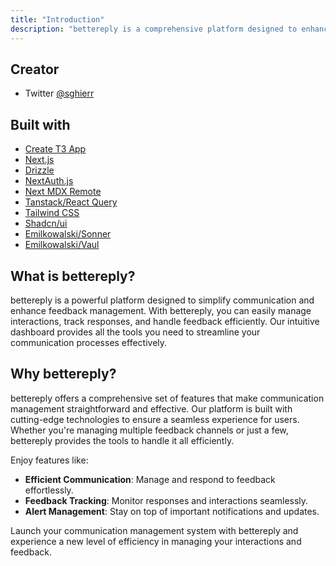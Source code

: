 ```yaml
---
title: "Introduction"
description: "bettereply is a comprehensive platform designed to enhance communication and feedback management. Streamline your interactions and improve response rates with our intuitive dashboard."
---
```


## Creator

-   Twitter [@sghierr](https://x.com/sghierr)

## Built with

-   [Create T3 App](https://create.t3.gg/)
-   [Next.js](https://nextjs.org/)
-   [Drizzle](https://orm.drizzle.team/)
-   [NextAuth.js](https://next-auth.js.org/)
-   [Next MDX Remote](https://github.com/hashicorp/next-mdx-remote#react-server-components-rsc--nextjs-app-directory-support)
-   [Tanstack/React Query](https://tanstack.com/query/)
-   [Tailwind CSS](https://tailwindcss.com/)
-   [Shadcn/ui](https://ui.shadcn.com/)
-   [Emilkowalski/Sonner](https://sonner.emilkowal.ski/)
-   [Emilkowalski/Vaul](https://vaul.emilkowalski.com/)

## What is bettereply?

bettereply is a powerful platform designed to simplify communication and enhance feedback management. With bettereply, you can easily manage interactions, track responses, and handle feedback efficiently. Our intuitive dashboard provides all the tools you need to streamline your communication processes effectively.

## Why bettereply?

bettereply offers a comprehensive set of features that make communication management straightforward and effective. Our platform is built with cutting-edge technologies to ensure a seamless experience for users. Whether you're managing multiple feedback channels or just a few, bettereply provides the tools to handle it all efficiently. 

Enjoy features like:

- **Efficient Communication**: Manage and respond to feedback effortlessly.
- **Feedback Tracking**: Monitor responses and interactions seamlessly.
- **Alert Management**: Stay on top of important notifications and updates.

Launch your communication management system with bettereply and experience a new level of efficiency in managing your interactions and feedback.
